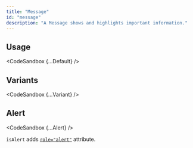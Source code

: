 ```yaml
---
title: "Message"
id: "message"
description: "A Message shows and highlights important information."
---
```


## Usage


<CodeSandbox {...Default} />

## Variants


<CodeSandbox {...Variant} />

## Alert


<CodeSandbox {...Alert} />

`isAlert` adds [`role="alert"`](https://developer.mozilla.org/en-US/docs/Web/Accessibility/ARIA/Roles/alert_role) attribute.
